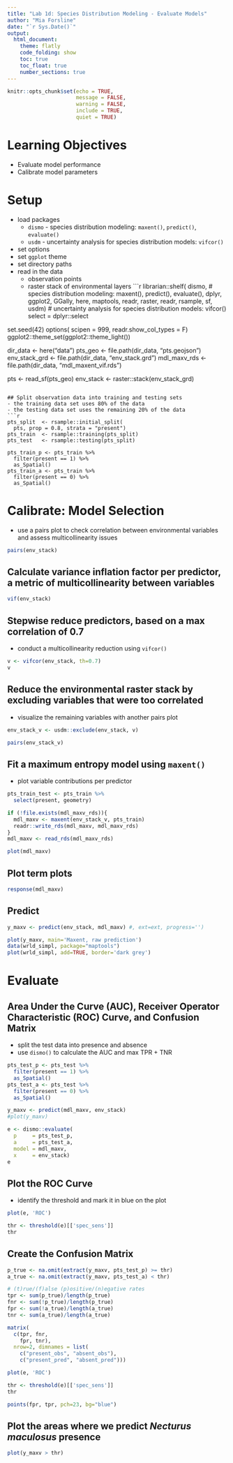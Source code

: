 ```yaml
---
title: "Lab 1d: Species Distribution Modeling - Evaluate Models"
author: "Mia Forsline"
date: "`r Sys.Date()`"
output: 
  html_document:
    theme: flatly
    code_folding: show
    toc: true
    toc_float: true
    number_sections: true 
---
```


```r
knitr::opts_chunk$set(echo = TRUE,
                      message = FALSE, 
                      warning = FALSE, 
                      include = TRUE,
                      quiet = TRUE)
```

# Learning Objectives 
- Evaluate model performance
- Calibrate model parameters 

# Setup 
- load packages
  - `dismo` - species distribution modeling: `maxent()`, `predict()`, `evaluate()`
  - `usdm` - uncertainty analysis for species distribution models: `vifcor()`
- set options
- set `ggplot` theme 
- set directory paths 
- read in the data
  - observation points
  - raster stack of environmental layers 
```r
librarian::shelf(
  dismo, # species distribution modeling: maxent(), predict(), evaluate(), 
  dplyr, ggplot2, GGally, here, maptools, readr, 
  raster, readr, rsample, sf,
  usdm)  # uncertainty analysis for species distribution models: vifcor()
select = dplyr::select

set.seed(42)
options(
  scipen = 999,
  readr.show_col_types = F)
ggplot2::theme_set(ggplot2::theme_light())

dir_data      <- here("data")
pts_geo       <- file.path(dir_data, "pts.geojson")
env_stack_grd <- file.path(dir_data, "env_stack.grd")
mdl_maxv_rds  <- file.path(dir_data, "mdl_maxent_vif.rds")

pts <- read_sf(pts_geo)
env_stack <- raster::stack(env_stack_grd)
```

## Split observation data into training and testing sets
- the training data set uses 80% of the data 
- the testing data set uses the remaining 20% of the data 
```r
pts_split  <- rsample::initial_split(
  pts, prop = 0.8, strata = "present")
pts_train  <- rsample::training(pts_split)
pts_test   <- rsample::testing(pts_split)

pts_train_p <- pts_train %>% 
  filter(present == 1) %>% 
  as_Spatial()
pts_train_a <- pts_train %>% 
  filter(present == 0) %>% 
  as_Spatial()
```

# Calibrate: Model Selection 
- use a pairs plot to check correlation between environmental variables and assess multicollinearity issues 
```r
pairs(env_stack)
```

## Calculate variance inflation factor per predictor, a metric of multicollinearity between variables
```r
vif(env_stack)
```

## Stepwise reduce predictors, based on a max correlation of 0.7
- conduct a multicollinearity reduction using `vifcor()`
```r
v <- vifcor(env_stack, th=0.7) 
v
```

## Reduce the environmental raster stack by excluding variables that were too correlated 
- visualize the remaining variables with another pairs plot 
```r
env_stack_v <- usdm::exclude(env_stack, v)

pairs(env_stack_v)
```

## Fit a maximum entropy model using `maxent()`
- plot variable contributions per predictor
```r
pts_train_test <- pts_train %>% 
  select(present, geometry)

if (!file.exists(mdl_maxv_rds)){
  mdl_maxv <- maxent(env_stack_v, pts_train)
  readr::write_rds(mdl_maxv, mdl_maxv_rds)
}
mdl_maxv <- read_rds(mdl_maxv_rds)

plot(mdl_maxv)
```

## Plot term plots
```r
response(mdl_maxv)
```

## Predict 
```r
y_maxv <- predict(env_stack, mdl_maxv) #, ext=ext, progress='')

plot(y_maxv, main='Maxent, raw prediction')
data(wrld_simpl, package="maptools")
plot(wrld_simpl, add=TRUE, border='dark grey')
```

# Evaluate 
## Area Under the Curve (AUC), Receiver Operator Characteristic (ROC) Curve, and Confusion Matrix 
- split the test data into presence and absence
- use `dismo()` to calculate the AUC and max TPR + TNR
```r
pts_test_p <- pts_test %>% 
  filter(present == 1) %>% 
  as_Spatial()
pts_test_a <- pts_test %>% 
  filter(present == 0) %>% 
  as_Spatial()

y_maxv <- predict(mdl_maxv, env_stack)
#plot(y_maxv)

e <- dismo::evaluate(
  p     = pts_test_p,
  a     = pts_test_a, 
  model = mdl_maxv,
  x     = env_stack)
e
```
## Plot the ROC Curve 
- identify the threshold and mark it in blue on the plot 
```r
plot(e, 'ROC')

thr <- threshold(e)[['spec_sens']]
thr
```

## Create the Confusion Matrix 
```r
p_true <- na.omit(extract(y_maxv, pts_test_p) >= thr)
a_true <- na.omit(extract(y_maxv, pts_test_a) < thr)

# (t)rue/(f)alse (p)ositive/(n)egative rates
tpr <- sum(p_true)/length(p_true)
fnr <- sum(!p_true)/length(p_true)
fpr <- sum(!a_true)/length(a_true)
tnr <- sum(a_true)/length(a_true)

matrix(
  c(tpr, fnr,
    fpr, tnr), 
  nrow=2, dimnames = list(
    c("present_obs", "absent_obs"),
    c("present_pred", "absent_pred")))
```
```r
plot(e, 'ROC')

thr <- threshold(e)[['spec_sens']]
thr

points(fpr, tpr, pch=23, bg="blue")
```


## Plot the areas where we predict *Necturus maculosus* presence 
```r
plot(y_maxv > thr)
```

